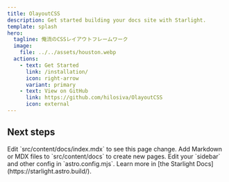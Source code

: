 ```yaml
---
title: OlayoutCSS
description: Get started building your docs site with Starlight.
template: splash
hero:
  tagline: 俺流のCSSレイアウトフレームワーク
  image:
    file: ../../assets/houston.webp
  actions:
    - text: Get Started
      link: /installation/
      icon: right-arrow
      variant: primary
    - text: View on GitHub
      link: https://github.com/hilosiva/OlayoutCSS
      icon: external
---
```



## Next steps

<CardGrid stagger>
  <Card title="Update content" icon="pencil">
    Edit `src/content/docs/index.mdx` to see this page change.
  </Card>
  <Card title="Add new content" icon="add-document">
    Add Markdown or MDX files to `src/content/docs` to create new pages.
  </Card>
  <Card title="Configure your site" icon="setting">
    Edit your `sidebar` and other config in `astro.config.mjs`.
  </Card>
  <Card title="Read the docs" icon="open-book">
    Learn more in [the Starlight Docs](https://starlight.astro.build/).
  </Card>
</CardGrid>
